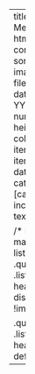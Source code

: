 
---
title: "Current Group Members"
format: html
listing:
  type: grid
  contents: current
  sort: "date desc"
  image-placeholder: files/images/anon.jpg
  date-format: "MMM YYYY"
  categories: numbered
  image-height: 200px
  grid-columns: 4
  max-items: 100 # Show all items
  fields: [image, date, title, author, categories]
  filter-ui: [categories, date]
  include-in-header:
text: |
    <style>
    /* Dashboard grid listing tweaks! /*

    /* Hide pop-out / maximize controls for listing items */
    .quarto-listing .listing-item .card-header-actions {
    display: none !important;
    }

    .quarto-listing .listing-item .card-header {
    cursor: default;
    }
    </style>
---
